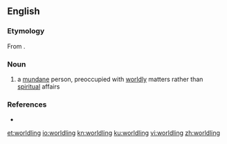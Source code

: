 ==English==

===Etymology===
From {{suffix|world|ling|lang=en}}.

===Noun===
{{en-noun}}

# a [[mundane]] person, preoccupied with [[worldly]] matters rather than [[spiritual]] affairs

===References===
* {{R:Webster NCD 1967}}

[[et:worldling]]
[[io:worldling]]
[[kn:worldling]]
[[ku:worldling]]
[[vi:worldling]]
[[zh:worldling]]